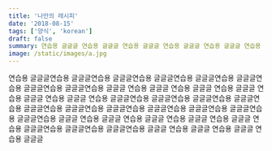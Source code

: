 ```yaml
---
title: '나만의 레시피'
date: '2018-08-15'
tags: ['양식', 'korean']
draft: false
summary: 연습용 글글글 연습용 글글글 연습용 글글글 연습용 글글글 연습용 글글글 연습용 글글글 연습용 글글글 연습용 글글글 연습용 글글글 연습용 글글글 연습용 글글글 연습용 글글글 연습용 글글글 연습용 글글글 연습용 글글글 연습용 글글글
image: /static/images/a.jpg
---
```


연습용 글글글연습용 글글글연습용 글글글연습용 글글글연습용 글글글연습용 글글글연습용 글글글연습용 글글글연습용 글글글
연습용 글글글
연습용 글글글
연습용 글글글
연습용 글글글
연습용 글글글
연습용 글글글연습용 글글글연습용 글글글연습용 글글글연습용 글글글연습용 글글글연습용 글글글연습용 글글글연습용 글글글연습용 글글글연습용 글글글연습용 글글글
연습용 글글글
연습용 글글글
연습용 글글글
연습용 글글글
연습용 글글글연습용 글글글연습용 글글글연습용 글글글
연습용 글글글
연습용 글글글
연습용 글글글
